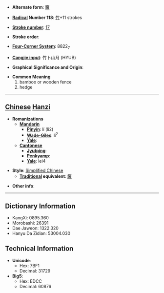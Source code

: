 * '''Alternate form''': [[籬]]

* '''[[Wiktionary:Chinese radical index| Radical]] Number 118''': [[Wiktionary:Chinese radical index 竹|竹]]+11 strokes

* '''[[Wiktionary:Chinese total strokes index|Stroke number]]''': [[Wiktionary:Chinese total strokes index 17|17]]

* '''Stroke order''': 

* '''[[Wiktionary:Chinese four corner index|Four-Corner System]]''': 8822<sub>7</sub>

* '''[[Wiktionary:Chinese Cangjie index|Cangjie input]]''': 竹卜山月 (HYUB)

* '''Graphical Significance and Origin''': 

* '''Common Meaning'''
*#bamboo or wooden fence
*# hedge


----

== [[Chinese]] [[Hanzi]] ==

* '''Romanizations'''
** '''[[Mandarin]]'''
*** '''[[Pinyin]]''': lí (li2)
*** '''[[Wade-Giles]]''': li<sup>2</sup>
*** '''[[Yale]]''': 
** '''[[Cantonese]]'''
*** '''[[Jyutping]]''':
*** '''[[Penkyamp]]''': 
*** '''[[Yale]]''': lei4

* '''Style''': [[Simplified Chinese]] 
** '''[[Traditional Chinese|Traditional]] equivalent''': [[籬]]

* '''Other info''': 

----

== Dictionary Information ==

* KangXi: 0895.360
* Morobashi: 26391
* Dae Jaweon: 1322.320
* Hanyu Da Zidian: 53004.030

== Technical Information ==

* '''Unicode''':
** Hex: 7BF1
** Decimal: 31729
* '''Big5''':
** Hex: EDCC
** Decimal: 60876